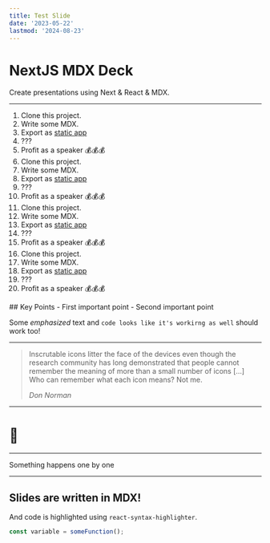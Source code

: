 ```yaml
---
title: Test Slide
date: '2023-05-22'
lastmod: '2024-08-23'
---
```



<SlidePage next="page-2">
    
<Cover>

# NextJS MDX Deck

Create presentations using Next & React & MDX.

</Cover>

---

1. Clone this project.
2. Write some MDX.
1. Export as [static app](https://nextjs.org/docs/advanced-features-html-export)
1. ???
1. Profit as a speaker 💰💰💰
1. Clone this project.
1. Write some MDX.
1. Export as [static app](https://nextjs.org/docs/advanced-features-html-export)
1. ???
1. Profit as a speaker 💰💰💰
1. Clone this project.
1. Write some MDX.
1. Export as [static app](https://nextjs.org/docs/advanced-features-html-export)
1. ???
1. Profit as a speaker 💰💰💰
1. Clone this project.
1. Write some MDX.
1. Export as [static app](https://nextjs.org/docs/advanced-features-html-export)
1. ???
1. Profit as a speaker 💰💰💰

<SpeakerNotes>
## Key Points
- First important point
- Second important point

Some *emphasized* text and `code looks like it's workirng as well` should work too!
</SpeakerNotes>

---

> Inscrutable icons litter the face of the devices even though the research
> community has long demonstrated that people cannot remember the meaning of
> more than a small number of icons […] Who can remember what each icon
> means? Not me.
>
> <cite>Don Norman</cite>

---

# 🤫

---

<Steps>
  <Step>Something</Step>
  <Step>happens</Step>
  <Step>one</Step>
  <Step>by</Step>
  <Step>one</Step>
</Steps>

---

## Slides are written in MDX!

And code is highlighted using `react-syntax-highlighter`.

```js
const variable = someFunction();
```

</SlidePage>
